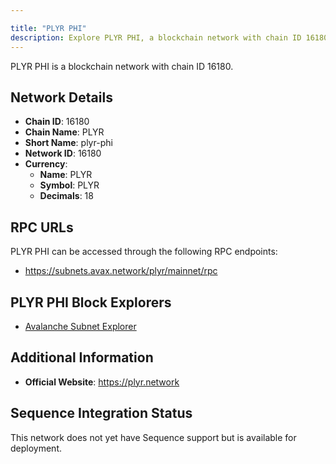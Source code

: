 ```yaml
---

title: "PLYR PHI"
description: Explore PLYR PHI, a blockchain network with chain ID 16180. Learn about its native currency, PLYR, and how to interact with the network.
---
```




PLYR PHI is a blockchain network with chain ID 16180.

## Network Details

- **Chain ID**: 16180
- **Chain Name**: PLYR
- **Short Name**: plyr-phi
- **Network ID**: 16180
- **Currency**: 
  - **Name**: PLYR
  - **Symbol**: PLYR
  - **Decimals**: 18

## RPC URLs

PLYR PHI can be accessed through the following RPC endpoints:

- https://subnets.avax.network/plyr/mainnet/rpc

## PLYR PHI Block Explorers

- [Avalanche Subnet Explorer](https://subnets.avax.network/plyr)

## Additional Information

- **Official Website**: https://plyr.network

## Sequence Integration Status

This network does not yet have Sequence support but is available for deployment.

